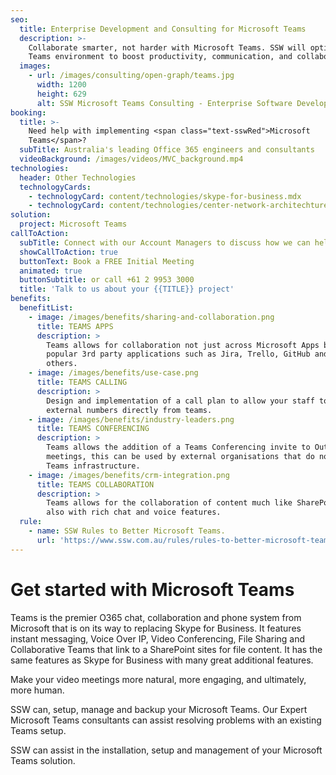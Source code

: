 ```yaml
---
seo:
  title: Enterprise Development and Consulting for Microsoft Teams
  description: >-
    Collaborate smarter, not harder with Microsoft Teams. SSW will optimize your
    Teams environment to boost productivity, communication, and collaboration.
  images:
    - url: /images/consulting/open-graph/teams.jpg
      width: 1200
      height: 629
      alt: SSW Microsoft Teams Consulting - Enterprise Software Development
booking:
  title: >-
    Need help with implementing <span class="text-sswRed">Microsoft
    Teams</span>?
  subTitle: Australia's leading Office 365 engineers and consultants
  videoBackground: /images/videos/MVC_background.mp4
technologies:
  header: Other Technologies
  technologyCards:
    - technologyCard: content/technologies/skype-for-business.mdx
    - technologyCard: content/technologies/center-network-architechture.mdx
solution:
  project: Microsoft Teams
callToAction:
  subTitle: Connect with our Account Managers to discuss how we can help.
  showCallToAction: true
  buttonText: Book a FREE Initial Meeting
  animated: true
  buttonSubtitle: or call +61 2 9953 3000
  title: 'Talk to us about your {{TITLE}} project'
benefits:
  benefitList:
    - image: /images/benefits/sharing-and-collaboration.png
      title: TEAMS APPS
      description: >
        Teams allows for collaboration not just across Microsoft Apps but also
        popular 3rd party applications such as Jira, Trello, GitHub and many
        others.
    - image: /images/benefits/use-case.png
      title: TEAMS CALLING
      description: >
        Design and implementation of a call plan to allow your staff to call
        external numbers directly from teams.
    - image: /images/benefits/industry-leaders.png
      title: TEAMS CONFERENCING
      description: >
        Teams allows the addition of a Teams Conferencing invite to Outlook
        meetings, this can be used by external organisations that do not have a
        Teams infrastructure.
    - image: /images/benefits/crm-integration.png
      title: TEAMS COLLABORATION
      description: >
        Teams allows for the collaboration of content much like SharePoint but
        also with rich chat and voice features.
  rule:
    - name: SSW Rules to Better Microsoft Teams.
      url: 'https://www.ssw.com.au/rules/rules-to-better-microsoft-teams'
---
```


# Get started with Microsoft Teams

Teams is the premier O365 chat, collaboration and phone system from Microsoft that is on its way to replacing Skype for Business. It features instant messaging, Voice Over IP, Video Conferencing, File Sharing and Collaborative Teams that link to a SharePoint sites for file content. It has the same features as Skype for Business with many great additional features.

Make your video meetings more natural, more engaging, and ultimately, more human.

<VideoEmbed url="https://youtu.be/A1egcVkYrgw" caption="Better meetings with Microsoft Teams" duration="1 min" />

SSW can, setup, manage and backup your Microsoft Teams. Our Expert Microsoft Teams consultants can assist resolving problems with an existing Teams setup.

SSW can assist in the installation, setup and management of your Microsoft Teams solution.

